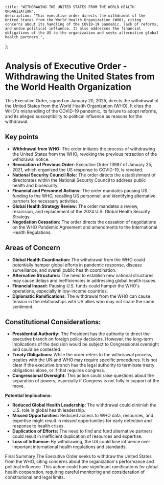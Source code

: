     title: "WITHDRAWING THE UNITED STATES FROM THE WORLD HEALTH ORGANIZATION",
    description: "This executive order directs the withdrawal of the United States from the World Health Organization (WHO), citing concerns about its handling of the COVID-19 pandemic, lack of reforms, and undue political influence. It also addresses the financial obligations of the US to the organization and seeks alternative global health partners.",
};

# Analysis of Executive Order - Withdrawing the United States from the World Health Organization

This Executive Order, signed on January 20, 2025, directs the withdrawal of the United States from the World Health Organization (WHO). It cites the WHO's mishandling of the COVID-19 pandemic, its failure to adopt reforms, and its alleged susceptibility to political influence as reasons for the withdrawal.

## Key points

-   **Withdrawal from WHO:** The order initiates the process of withdrawing the United States from the WHO, revoking the previous retraction of the withdrawal notice.
-   **Revocation of Previous Order:** Executive Order 13987 of January 25, 2021, which organized the US response to COVID-19, is revoked.
-   **National Security Council Role:** The order directs the establishment of directorates within the National Security Council to address public health and biosecurity.
-  **Financial and Personnel Actions:** The order mandates pausing US funding to the WHO, recalling US personnel, and identifying alternative partners for necessary activities.
-   **Global Health Strategy Review:** The order mandates a review, rescission, and replacement of the 2024 U.S. Global Health Security Strategy.
-   **Negotiation Cessation:** The order directs the cessation of negotiations on the WHO Pandemic Agreement and amendments to the International Health Regulations.

## Areas of Concern

-   **Global Health Coordination:** The withdrawal from the WHO could potentially hamper global efforts in pandemic response, disease surveillance, and overall public health coordination.
-   **Alternative Structures:** The need to establish new national structures may cause delays and inefficiencies in addressing global health issues.
-   **Financial Impact**:  Pausing U.S. funds could hamper the WHO's operations, especially in low-income countries.
-   **Diplomatic Ramifications**:  The withdrawal from the WHO can cause tension in the relationships with US allies who may not share the same sentiment.

## Constitutional Considerations:

-   **Presidential Authority:** The President has the authority to direct the executive branch on foreign policy decisions. However, the long-term implications of the decision would be subject to Congressional oversight and could be contested.
-   **Treaty Obligations:**  While the order refers to the withdrawal process, treaties with the UN and WHO may require specific procedures. It is not clear if the executive branch has the legal authority to terminate treaty obligations alone, or if that requires congress. 
-   **Congressional Oversight:** This action could raise questions about the separation of powers, especially if Congress is not fully in support of the move. 

**Potential Implications:**

-   **Reduced Global Health Leadership:** The withdrawal could diminish the U.S. role in global health leadership.
-   **Missed Opportunities:** Reduced access to WHO data, resources, and expertise might result in missed opportunities for early detection and response to health crises.
-   **Duplication of Efforts:** The need to find and fund alternative partners could result in inefficient duplication of resources and expertise.
-  **Loss of Influence:** By withdrawing, the US could lose influence over important international health regulations and standards. 

Final Summary
The Executive Order seeks to withdraw the United States from the WHO, citing concerns about the organization's performance and political influence. This action could have significant ramifications for global health cooperation, requiring careful monitoring and consideration of constitutional and legal limits.
